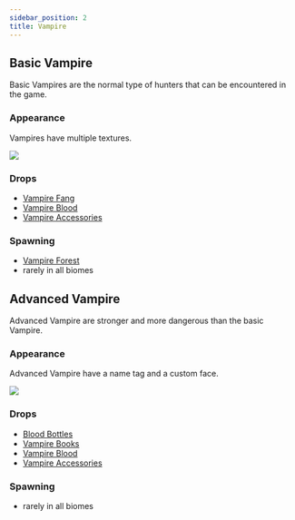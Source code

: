```yaml
---
sidebar_position: 2
title: Vampire
---
```


## Basic Vampire

Basic Vampires are the normal type of hunters that can be encountered in the game.

### Appearance

Vampires have multiple textures.

![](../../assets/entities/vampire.png)

### Drops
- [Vampire Fang](../items.mdx#vampire-fang)
- [Vampire Blood](../items.mdx#vampire-blood)
- [Vampire Accessories](../items.mdx#accessories)
### Spawning
- [Vampire Forest](../biomes#vampire-forest)
- rarely in all biomes

## Advanced Vampire

Advanced Vampire are stronger and more dangerous than the basic Vampire.

### Appearance

Advanced Vampire have a name tag and a custom face.

![](../../assets/entities/advanced_vampire.png)

### Drops
- [Blood Bottles](../items.mdx#blood-bottle)
- [Vampire Books](../items.mdx#vampire-book)
- [Vampire Blood](../items.mdx#vampire-blood)
- [Vampire Accessories](../items.mdx#accessories)

### Spawning
- rarely in all biomes